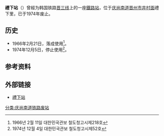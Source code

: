 {{朝鮮半島車站資訊
|公司色 = black
|文字色 = 
|站名 = 禮下站
|圖片 = 
|pxl = 
|圖片說明 =
|前一站 = [[開陽站|開陽]]
|前一站距離 = 
|後一站距離 = 
|後一站 = [[泗川站|泗川]]
|所屬路線 = [[晋三线|晋三线]]
|距離 = 
|起點站 = [[開陽站|開陽]]
|諺文 = 예하역
|朝鮮漢字 = 禮下驛
|文觀部式 = Yeha-yeok
|馬-賴式 =
|副站名 = 
|車站編號 = 
|停站路線數 = 
|所屬公司 = [[韩国铁道公社|韩国铁道公社]]
|所在地 =[[庆尚南道|庆尚南道]][[晋州市_(韩国)|晋州市]][[井村面|井村面]]禮下里
|車站構造 = 地面车站
|月台配置 = 
|啟用年月日 =1966年2月21日
|廢站年月日 =1974年12月5日
|上下車人次 = 
|統計年度 = 
|轉車 = 
|備註 = 
|全寬備註 = 
}}

'''禮下站'''（{{kor|諺=예하역|漢=禮下驛|羅=Yeha yeok|f=y}}）曾經为韩国铁路[[晋三线|晋三线]]上的一座[[鐵路站|鐵路站]]，位于[[庆尚南道|庆尚南道]][[晋州市_(韩国)|晋州市]][[井村面|井村面]]禮下里，已于1974年废止。

== 历史 ==
*1966年2月21日，落成使用<ref>1966년 2월 11일 대한민국관보 철도청고시제218호</ref>。
*1974年12月5日，停止使用<ref>1974년 12월 4일 대한민국관보 철도청고시제52호</ref>。

== 参考资料 ==
{{reflist}}

== 外部链接 ==
* [http://www.stationdb.x-y.net/stationphoto/yeha.htm 禮下站]{{dead link|date=2018年4月 |bot=InternetArchiveBot |fix-attempted=yes }}

{{晋三线}}

[[分类:庆尚南道铁路废站|分类:庆尚南道铁路废站]]